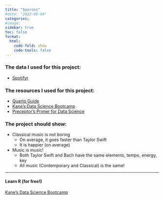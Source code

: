 ```yaml
---
title: "Sources"
#date: "2022-08-04"
categories:
#image:  
sidebar: true
toc: false
format:
  html:
    code-fold: show
    code-tools: false
---
```


### The data I used for this project:

 -  [Spotifyr](https://www.rdocumentation.org/packages/spotifyr/versions/2.1.1)

### The resources I used for this project:

 -  [Quarto Guide](https://quarto.org/docs/guide/)
 -  [Kane's Data Science Bootcamp](https://bootcamp.davidkane.info/)
 -  [Preceptor's Primer for Data Science](https://ppbds.github.io/primer/index.html)
 
### The project should show: 

- Classical music is not boring
  - On average, it goes faster than Taylor Swift
  - It is happier (on average)
  
- Music is music!
  - Both Taylor Swift and Bach have the same elements, tempo, energy, key
  - All music (Contemporary and Classical) is the same!
  
---

#### Learn R (for free!)
[Kane's Data Science Bootcamp](https://bootcamp.davidkane.info/)